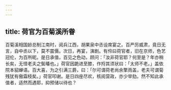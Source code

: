```yaml
---
---
---
```

title: 荷官为百菊溪所眷
---



百菊溪相国龄总制江南时，阅兵江西，胡果泉中丞设席宴之。百严厉威肃，竟日无言，自中丞以下，莫不震慑。次日，再宴，演剧。有伶曰荷官者，旧在京师，色艺冠伦，为百所昵。是日承值，百见之色动，顾问：「汝非荷官耶？何至是？年亦稍长矣，无怪老夫之鬓皤也。」荷官因跪进至膝，作捋其须状曰：「太师不老。」盖依院本貂蝉语。百大喜，为之引满三爵，曰：「尔可谓荷老尚余擎雨盖，老夫可谓菊残犹有傲霜枝矣。」荷官叩谢。是日四座尽欢，核阅营政，亦少举劾。然不知此承值者，适然而遇耶，抑预储以待也？